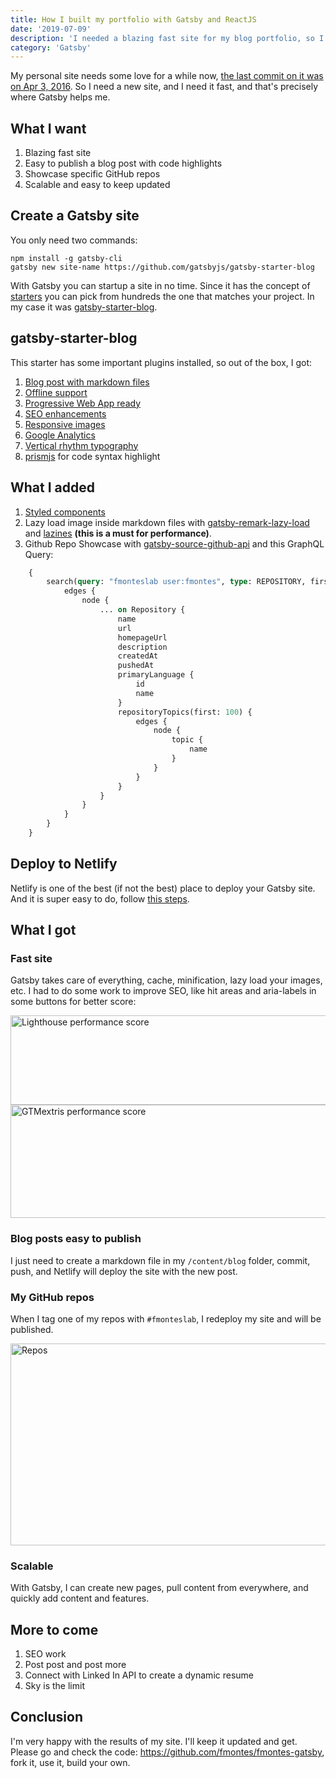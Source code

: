 ```yaml
---
title: How I built my portfolio with Gatsby and ReactJS
date: '2019-07-09'
description: 'I needed a blazing fast site for my blog portfolio, so I built it with Gatsby, ReactJS and hosted on Netlify. 🚀'
category: 'Gatsby'
---
```


My personal site needs some love for a while now, [the last commit on it was on Apr 3, 2016](https://github.com/fmontes/fmontes/commit/23fd6abd645d9afb67497528c933672c9624431a). So I need a new site, and I need it fast, and that's precisely where Gatsby helps me.

## What I want
1. Blazing fast site
2. Easy to publish a blog post with code highlights
3. Showcase specific GitHub repos
4. Scalable and easy to keep updated

## Create a Gatsby site

You only need two commands:

```shell
npm install -g gatsby-cli
gatsby new site-name https://github.com/gatsbyjs/gatsby-starter-blog
```

With Gatsby you can startup a site in no time. Since it has the concept of [starters](https://www.gatsbyjs.org/starters/) you can pick from hundreds the one that matches your project. In my case it was [gatsby-starter-blog](https://www.gatsbyjs.org/starters/gatsbyjs/gatsby-starter-blog/).

## gatsby-starter-blog

This starter has some important plugins installed, so out of the box, I got:

1. [Blog post with markdown files](https://www.gatsbyjs.org/packages/gatsby-transformer-remark/)
2. [Offline support](https://www.gatsbyjs.org/packages/gatsby-plugin-offline)
3. [Progressive Web App ready](https://www.gatsbyjs.org/packages/gatsby-plugin-manifest/)
4. [SEO enhancements](https://www.gatsbyjs.org/packages/gatsby-plugin-react-helmet/)
5. [Responsive images](https://www.gatsbyjs.org/packages/gatsby-image/)
6. [Google Analytics](https://www.gatsbyjs.org/packages/gatsby-plugin-google-analytics/)
7. [Vertical rhythm typography](https://www.gatsbyjs.org/docs/typography-js/)
8. [prismjs](https://prismjs.com/) for code syntax highlight

## What I added
1. [Styled components](https://www.gatsbyjs.org/docs/styled-components/)
2. Lazy load image inside markdown files with [gatsby-remark-lazy-load](https://www.gatsbyjs.org/packages/gatsby-remark-lazy-load/) and [lazines](https://www.npmjs.com/package/lazysizes) **(this is a must for performance)**.
3. Github Repo Showcase with [gatsby-source-github-api](https://www.gatsbyjs.org/packages/gatsby-source-github-api) and this GraphQL Query:

```graphql
    {
        search(query: "fmonteslab user:fmontes", type: REPOSITORY, first: 100) {
            edges {
                node {
                    ... on Repository {
                        name
                        url
                        homepageUrl
                        description
                        createdAt
                        pushedAt
                        primaryLanguage {
                            id
                            name
                        }
                        repositoryTopics(first: 100) {
                            edges {
                                node {
                                    topic {
                                        name
                                    }
                                }
                            }
                        }
                    }
                }
            }
        }
    }
```

## Deploy to Netlify
Netlify is one of the best (if not the best) place to deploy your Gatsby site. And it is super easy to do, follow [this steps](https://www.gatsbyjs.org/docs/deploying-to-netlify/).

## What I got

### Fast site
Gatsby takes care of everything, cache, minification, lazy load your images, etc. I had to do some work to improve SEO, like hit areas and aria-labels in some buttons for better score:

<Image src="/static/images/blog/how-i-built-my-portfolio-with-gatsby-and-reactjs/lighthouse.png" alt="Lighthouse performance score" width="587" height="143" />

<Image src="/static/images/blog/how-i-built-my-portfolio-with-gatsby-and-reactjs/gtmetrix.png" alt="GTMextris performance score" width="612" height="181" />

### Blog posts easy to publish
I just need to create a markdown file in my `/content/blog` folder, commit, push, and Netlify will deploy the site with the new post.

### My GitHub repos
When I tag one of my repos with `#fmonteslab`, I redeploy my site and will be published.

<Image src="/static/images/blog/how-i-built-my-portfolio-with-gatsby-and-reactjs/repos.png" alt="Repos" width="651" height="323" />

### Scalable
With Gatsby, I can create new pages, pull content from everywhere, and quickly add content and features.

## More to come
1. SEO work
2. Post post and post more
3. Connect with Linked In API to create a dynamic resume
4. Sky is the limit

## Conclusion
I'm very happy with the results of my site. I'll keep it updated and get. Please go and check the code: https://github.com/fmontes/fmontes-gatsby, fork it, use it, build your own.